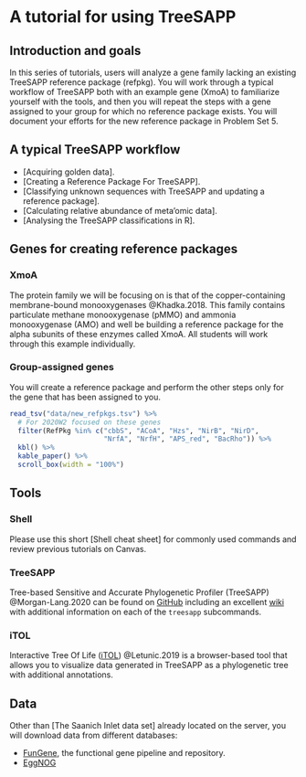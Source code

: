 # A tutorial for using TreeSAPP

## Introduction and goals

In this series of tutorials, users will analyze a gene family lacking an existing TreeSAPP reference package (refpkg). You will work through a typical workflow of TreeSAPP both with an example gene (XmoA) to familiarize yourself with the tools, and then you will repeat the steps with a gene assigned to your group for which no reference package exists. You will document your efforts for the new reference package in Problem Set 5.

## A typical TreeSAPP workflow

-   [Acquiring golden data].
-   [Creating a Reference Package For TreeSAPP].
-   [Classifying unknown sequences with TreeSAPP and updating a reference package].
-   [Calculating relative abundance of meta'omic data].
-   [Analysing the TreeSAPP classifications in R].

## Genes for creating reference packages

### XmoA

The protein family we will be focusing on is that of the copper-containing membrane-bound monooxygenases @Khadka.2018. This family contains particulate methane monooxygenase (pMMO) and ammonia monooxygenase (AMO) and well be building a reference package for the alpha subunits of these enzymes called XmoA. All students will work through this example individually.

### Group-assigned genes

You will create a reference package and perform the other steps only for the gene that has been assigned to you.

```r
read_tsv("data/new_refpkgs.tsv") %>% 
  # For 2020W2 focused on these genes
  filter(RefPkg %in% c("cbbS", "ACoA", "Hzs", "NirB", "NirD",
                       "NrfA", "NrfH", "APS_red", "BacRho")) %>% 
  kbl() %>% 
  kable_paper() %>%
  scroll_box(width = "100%")
```

## Tools

### Shell

Please use this short [Shell cheat sheet] for commonly used commands and review previous tutorials on Canvas. 

### TreeSAPP

Tree-based Sensitive and Accurate Phylogenetic Profiler (TreeSAPP) @Morgan-Lang.2020 can be found on [GitHub](https://github.com/hallamlab/TreeSAPP) including an excellent [wiki](https://github.com/hallamlab/TreeSAPP/wiki) with additional information on each of the `treesapp` subcommands.

### iTOL

Interactive Tree Of Life ([iTOL](https://itol.embl.de/)) @Letunic.2019 is a browser-based tool that allows you to visualize data generated in TreeSAPP as a phylogenetic tree with additional annotations.

## Data

Other than [The Saanich Inlet data set] already located on the server, you will download data from different databases:

-   [FunGene](http://fungene.cme.msu.edu/), the functional gene pipeline and repository.
-   [EggNOG](http://eggnog5.embl.de/#/app/home)

